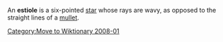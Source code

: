 [[Category:Move to Wiktionary 2008-01]]
{{unsourced}}
An '''estiole''' is a six-pointed [[star]] whose rays are wavy, as opposed to the straight lines of a [[mullet]].
{{heraldry-stub}}
<!-- Long comment to avoid being listed on short pages                                                                                                                                               -->
